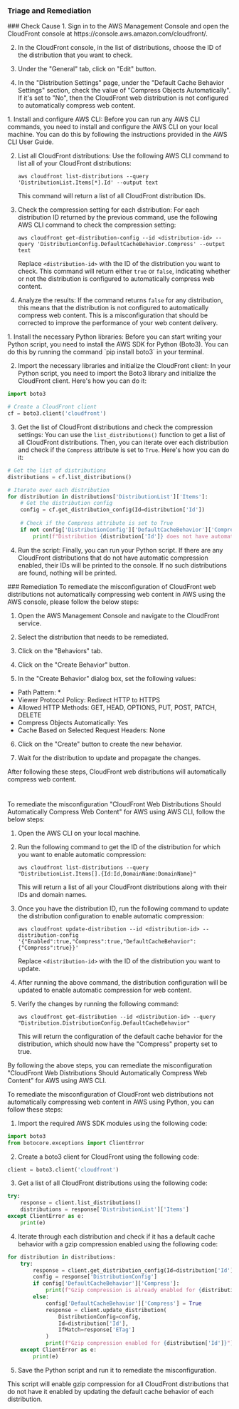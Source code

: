 
### Triage and Remediation
<Tabs>

<Tab title='Cause'>
### Check Cause
<AccordionGroup>
<Accordion title='Using Console' defaultOpen='true'>
1. Sign in to the AWS Management Console and open the CloudFront console at https://console.aws.amazon.com/cloudfront/.

2. In the CloudFront console, in the list of distributions, choose the ID of the distribution that you want to check.

3. Under the "General" tab, click on "Edit" button.

4. In the "Distribution Settings" page, under the "Default Cache Behavior Settings" section, check the value of "Compress Objects Automatically". If it's set to "No", then the CloudFront web distribution is not configured to automatically compress web content.
</Accordion>

<Accordion title='Using CLI'>
1. Install and configure AWS CLI: Before you can run any AWS CLI commands, you need to install and configure the AWS CLI on your local machine. You can do this by following the instructions provided in the AWS CLI User Guide.

2. List all CloudFront distributions: Use the following AWS CLI command to list all of your CloudFront distributions:

   ```
   aws cloudfront list-distributions --query 'DistributionList.Items[*].Id' --output text
   ```
   This command will return a list of all CloudFront distribution IDs.

3. Check the compression setting for each distribution: For each distribution ID returned by the previous command, use the following AWS CLI command to check the compression setting:

   ```
   aws cloudfront get-distribution-config --id <distribution-id> --query 'DistributionConfig.DefaultCacheBehavior.Compress' --output text
   ```
   Replace `<distribution-id>` with the ID of the distribution you want to check. This command will return either `true` or `false`, indicating whether or not the distribution is configured to automatically compress web content.

4. Analyze the results: If the command returns `false` for any distribution, this means that the distribution is not configured to automatically compress web content. This is a misconfiguration that should be corrected to improve the performance of your web content delivery.
</Accordion>

<Accordion title='Using Python'>
1. Install the necessary Python libraries: Before you can start writing your Python script, you need to install the AWS SDK for Python (Boto3). You can do this by running the command `pip install boto3` in your terminal.

2. Import the necessary libraries and initialize the CloudFront client: In your Python script, you need to import the Boto3 library and initialize the CloudFront client. Here's how you can do it:

```python
import boto3

# Create a CloudFront client
cf = boto3.client('cloudfront')
```

3. Get the list of CloudFront distributions and check the compression settings: You can use the `list_distributions()` function to get a list of all CloudFront distributions. Then, you can iterate over each distribution and check if the `Compress` attribute is set to `True`. Here's how you can do it:

```python
# Get the list of distributions
distributions = cf.list_distributions()

# Iterate over each distribution
for distribution in distributions['DistributionList']['Items']:
    # Get the distribution config
    config = cf.get_distribution_config(Id=distribution['Id'])
    
    # Check if the Compress attribute is set to True
    if not config['DistributionConfig']['DefaultCacheBehavior']['Compress']:
        print(f"Distribution {distribution['Id']} does not have automatic compression enabled.")
```

4. Run the script: Finally, you can run your Python script. If there are any CloudFront distributions that do not have automatic compression enabled, their IDs will be printed to the console. If no such distributions are found, nothing will be printed.
</Accordion>

</AccordionGroup>
</Tab>
<Tab title='Remediation'>
### Remediation

<AccordionGroup>
<Accordion title='Using Console' defaultOpen='true'>
To remediate the misconfiguration of CloudFront web distributions not automatically compressing web content in AWS using the AWS console, please follow the below steps:

1. Open the AWS Management Console and navigate to the CloudFront service.

2. Select the distribution that needs to be remediated.

3. Click on the "Behaviors" tab.

4. Click on the "Create Behavior" button.

5. In the "Create Behavior" dialog box, set the following values:

- Path Pattern: *
- Viewer Protocol Policy: Redirect HTTP to HTTPS
- Allowed HTTP Methods: GET, HEAD, OPTIONS, PUT, POST, PATCH, DELETE
- Compress Objects Automatically: Yes
- Cache Based on Selected Request Headers: None

6. Click on the "Create" button to create the new behavior.

7. Wait for the distribution to update and propagate the changes.

After following these steps, CloudFront web distributions will automatically compress web content.

#
</Accordion>

<Accordion title='Using CLI'>
To remediate the misconfiguration "CloudFront Web Distributions Should Automatically Compress Web Content" for AWS using AWS CLI, follow the below steps:

1. Open the AWS CLI on your local machine.

2. Run the following command to get the ID of the distribution for which you want to enable automatic compression:

   ```
   aws cloudfront list-distributions --query "DistributionList.Items[].{Id:Id,DomainName:DomainName}"
   ```

   This will return a list of all your CloudFront distributions along with their IDs and domain names.

3. Once you have the distribution ID, run the following command to update the distribution configuration to enable automatic compression:

   ```
   aws cloudfront update-distribution --id <distribution-id> --distribution-config '{"Enabled":true,"Compress":true,"DefaultCacheBehavior":{"Compress":true}}'
   ```

   Replace `<distribution-id>` with the ID of the distribution you want to update.

4. After running the above command, the distribution configuration will be updated to enable automatic compression for web content.

5. Verify the changes by running the following command:

   ```
   aws cloudfront get-distribution --id <distribution-id> --query "Distribution.DistributionConfig.DefaultCacheBehavior"
   ```

   This will return the configuration of the default cache behavior for the distribution, which should now have the "Compress" property set to true.

By following the above steps, you can remediate the misconfiguration "CloudFront Web Distributions Should Automatically Compress Web Content" for AWS using AWS CLI.
</Accordion>

<Accordion title='Using Python'>
To remediate the misconfiguration of CloudFront web distributions not automatically compressing web content in AWS using Python, you can follow these steps:

1. Import the required AWS SDK modules using the following code:

```python
import boto3
from botocore.exceptions import ClientError
```

2. Create a boto3 client for CloudFront using the following code:

```python
client = boto3.client('cloudfront')
```

3. Get a list of all CloudFront distributions using the following code:

```python
try:
    response = client.list_distributions()
    distributions = response['DistributionList']['Items']
except ClientError as e:
    print(e)
```

4. Iterate through each distribution and check if it has a default cache behavior with a gzip compression enabled using the following code:

```python
for distribution in distributions:
    try:
        response = client.get_distribution_config(Id=distribution['Id'])
        config = response['DistributionConfig']
        if config['DefaultCacheBehavior']['Compress']:
            print(f"Gzip compression is already enabled for {distribution['Id']}")
        else:
            config['DefaultCacheBehavior']['Compress'] = True
            response = client.update_distribution(
                DistributionConfig=config,
                Id=distribution['Id'],
                IfMatch=response['ETag']
            )
            print(f"Gzip compression enabled for {distribution['Id']}")
    except ClientError as e:
        print(e)
```

5. Save the Python script and run it to remediate the misconfiguration.

This script will enable gzip compression for all CloudFront distributions that do not have it enabled by updating the default cache behavior of each distribution.
</Accordion>

</AccordionGroup>
</Tab>
</Tabs>
